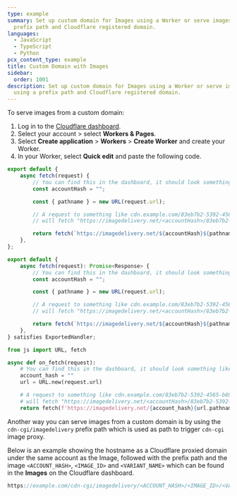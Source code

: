 ```yaml
---
type: example
summary: Set up custom domain for Images using a Worker or serve images using a
  prefix path and Cloudflare registered domain.
languages:
  - JavaScript
  - TypeScript
  - Python
pcx_content_type: example
title: Custom Domain with Images
sidebar:
  order: 1001
description: Set up custom domain for Images using a Worker or serve images
  using a prefix path and Cloudflare registered domain.
---
```



To serve images from a custom domain:

1. Log in to the [Cloudflare dashboard](https://dash.cloudflare.com).
2. Select your account > select **Workers & Pages**.
3. Select **Create application** > **Workers** > **Create Worker** and create your Worker.
4. In your Worker, select **Quick edit** and paste the following code.

<Tabs syncKey="workersExamples"> <TabItem label="JavaScript" icon="seti:javascript">

```js
export default {
	async fetch(request) {
		// You can find this in the dashboard, it should look something like this: ZWd9g1K7eljCn_KDTu_MWA
		const accountHash = "";

		const { pathname } = new URL(request.url);

		// A request to something like cdn.example.com/83eb7b2-5392-4565-b69e-aff66acddd00/public
		// will fetch "https://imagedelivery.net/<accountHash>/83eb7b2-5392-4565-b69e-aff66acddd00/public"

		return fetch(`https://imagedelivery.net/${accountHash}${pathname}`);
	},
};
```

</TabItem> <TabItem label="TypeScript" icon="seti:typescript">

```ts
export default {
	async fetch(request): Promise<Response> {
		// You can find this in the dashboard, it should look something like this: ZWd9g1K7eljCn_KDTu_MWA
		const accountHash = "";

		const { pathname } = new URL(request.url);

		// A request to something like cdn.example.com/83eb7b2-5392-4565-b69e-aff66acddd00/public
		// will fetch "https://imagedelivery.net/<accountHash>/83eb7b2-5392-4565-b69e-aff66acddd00/public"

		return fetch(`https://imagedelivery.net/${accountHash}${pathname}`);
	},
} satisfies ExportedHandler;
```

</TabItem> <TabItem label="Python" icon="seti:python">

```py
from js import URL, fetch

async def on_fetch(request):
    # You can find this in the dashboard, it should look something like this: ZWd9g1K7eljCn_KDTu_MWA
    account_hash = ""
    url = URL.new(request.url)

    # A request to something like cdn.example.com/83eb7b2-5392-4565-b69e-aff66acddd00/public
    # will fetch "https://imagedelivery.net/<accountHash>/83eb7b2-5392-4565-b69e-aff66acddd00/public"
    return fetch(f'https://imagedelivery.net/{account_hash}{url.pathname}')
```

</TabItem> </Tabs>

Another way you can serve images from a custom domain is by using the `cdn-cgi/imagedelivery` prefix path which is used as path to trigger `cdn-cgi` image proxy.

Below is an example showing the hostname as a Cloudflare proxied domain under the same account as the Image, followed with the prefix path and the image `<ACCOUNT_HASH>`, `<IMAGE_ID>` and `<VARIANT_NAME>` which can be found in the **Images** on the Cloudflare dashboard.

```js
https://example.com/cdn-cgi/imagedelivery/<ACCOUNT_HASH>/<IMAGE_ID>/<VARIANT_NAME>
```
